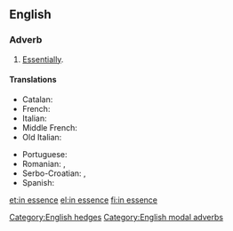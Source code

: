 ==English==

===Adverb===
{{en-adv|head=[[in]] [[essence]]|-}}

# [[essentially|Essentially]].

====Translations====
{{trans-top|essentially}}
* Catalan: {{t|ca|en essència}}
* French: {{t|fr|en essence}}
* Italian: {{t|it|in essenza}}
* Middle French: {{t|frm|en essence}}
* Old Italian: {{t|roa-ptg|in essenza}}
{{trans-mid}}
* Portuguese: {{t|pt|em essência}}
* Romanian: {{t+|ro|esențial}}, {{t|ro|în esență}}
* Serbo-Croatian: {{t|sh|u biti}}, {{t|sh|u suštini}}
* Spanish: {{t|es|en esencia}}
{{trans-bottom}}

[[Category:English hedges]]
[[Category:English modal adverbs]]

[[et:in essence]]
[[el:in essence]]
[[fi:in essence]]